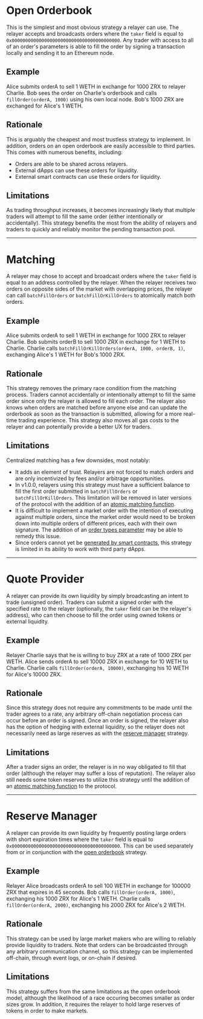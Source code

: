 # Open Orderbook

This is the simplest and most obvious strategy a relayer can use. The relayer accepts and broadcasts orders where the `taker` field is equal to `0x0000000000000000000000000000000000000000`. Any trader with access to all of an order's parameters is able to fill the order by signing a transaction locally and sending it to an Ethereum node.

## Example

Alice submits orderA to sell 1 WETH in exchange for 1000 ZRX to relayer Charlie. Bob sees the order on Charlie's orderbook and calls `fillOrder(orderA, 1000)` using his own local node. Bob's 1000 ZRX are exchanged for Alice's 1 WETH.

## Rationale

This is arguably the cheapest and most trustless strategy to implement. In addition, orders on an open orderbook are easily accessible to third parties. This comes with numerous benefits, including:

-   Orders are able to be shared across relayers.
-   External dApps can use these orders for liquidity.
-   External smart contracts can use these orders for liquidity.

## Limitations

As trading throughput increases, it becomes increasingly likely that multiple traders will attempt to fill the same order (either intentionally or accidentally). This strategy benefits the most from the ability of relayers and traders to quickly and reliably monitor the pending transaction pool.

---

# Matching

A relayer may chose to accept and broadcast orders where the `taker` field is equal to an address controlled by the relayer. When the relayer receives two orders on opposite sides of the market with overlapping prices, the relayer can call `batchFillOrders` or `batchFillOrKillOrders` to atomically match both orders.

## Example

Alice submits orderA to sell 1 WETH in exchange for 1000 ZRX to relayer Charlie. Bob submits orderB to sell 1000 ZRX in exchange for 1 WETH to Charlie. Charlie calls `batchFillOrKillOrders(orderA, 1000, orderB, 1)`, exchanging Alice's 1 WETH for Bob's 1000 ZRX.

## Rationale

This strategy removes the primary race condition from the matching process. Traders cannot accidentally or intentionally attempt to fill the same order since only the relayer is allowed to fill each order. The relayer also knows when orders are matched before anyone else and can update the orderbook as soon as the transaction is submitted, allowing for a more real-time trading experience. This strategy also moves all gas costs to the relayer and can potentially provide a better UX for traders.

## Limitations

Centralized matching has a few downsides, most notably:

-   It adds an element of trust. Relayers are not forced to match orders and are only incentivized by fees and/or arbitrage opportunities.
-   In v1.0.0, relayers using this strategy must have a sufficient balance to fill the first order submitted in `batchFillOrders` or `batchFillOrKillOrders`. This limitation will be removed in later versions of the protocol with the addition of an [atomic matching function](https://github.com/0xProject/ZEIPs/issues/2).
-   It is difficult to implement a market order with the intention of executing against multiple orders, since the market order would need to be broken down into multiple orders of different prices, each with their own signature. The addition of an [order types parameter](https://github.com/0xProject/ZEIPs/issues/4) may be able to remedy this issue.
-   Since orders cannot yet be [generated by smart contracts](https://github.com/0xProject/ZEIPs/issues/1), this strategy is limited in its ability to work with third party dApps.

---

# Quote Provider

A relayer can provide its own liquidity by simply broadcasting an intent to trade (unsigned order). Traders can submit a signed order with the specified rate to the relayer (optionally, the `taker` field can be the relayer's address), who can then choose to fill the order using owned tokens or external liquidity.

## Example

Relayer Charlie says that he is willing to buy ZRX at a rate of 1000 ZRX per WETH. Alice sends orderA to sell 10000 ZRX in exchange for 10 WETH to Charlie. Charlie calls `fillOrder(orderA, 10000)`, exchanging his 10 WETH for Alice's 10000 ZRX.

## Rationale

Since this strategy does not require any commitments to be made until the trader agrees to a rate, any arbitrary off-chain negotiation process can occur before an order is signed. Once an order is signed, the relayer also has the option of hedging with external liquidity, so the relayer does not necessarily need as large reserves as with the [reserve manager](https://0x.org/docs/guides/relayer-strategies#reserve-manager) strategy.

## Limitations

After a trader signs an order, the relayer is in no way obligated to fill that order (although the relayer may suffer a loss of reputation). The relayer also still needs some token reserves to utilize this strategy until the addition of an [atomic matching function](https://github.com/0xProject/ZEIPs/issues/2) to the protocol.

---

# Reserve Manager

A relayer can provide its own liquidity by frequently posting large orders with short expiration times where the `taker` field is equal to `0x0000000000000000000000000000000000000000`. This can be used separately from or in conjunction with the [open orderbook](https://0x.org/docs/guides/relayer-strategies#open-orderbook) strategy.

## Example

Relayer Alice broadcasts orderA to sell 100 WETH in exchange for 100000 ZRX that expires in 45 seconds. Bob calls `fillOrder(orderA, 1000)`, exchanging his 1000 ZRX for Alice's 1 WETH. Charlie calls `fillOrder(orderA, 2000)`, exchanging his 2000 ZRX for Alice's 2 WETH.

## Rationale

This strategy can be used by large market makers who are willing to reliably provide liquidity to traders. Note that orders can be broadcasted through any arbitrary communication channel, so this strategy can be implemented off-chain, through event logs, or on-chain if desired.

## Limitations

This strategy suffers from the same limitations as the open orderbook model, although the likelihood of a race occuring becomes smaller as order sizes grow. In addition, it requires the relayer to hold large reserves of tokens in order to make markets.
